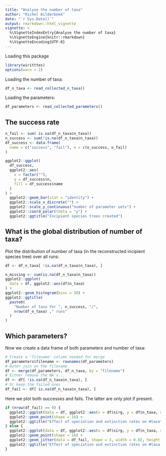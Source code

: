 ```yaml
---
title: "Analyse the number of taxa"
author: "Richel Bilderbeek"
date: "`r Sys.Date()`"
output: rmarkdown::html_vignette
vignette: >
  %\VignetteIndexEntry{Analyse the number of taxa}
  %\VignetteEngine{knitr::rmarkdown}
  %\VignetteEncoding{UTF-8}
---
```


Loading this package

```r
library(wiritttes)
options(warn = 2)
```


Loading the number of taxa:

```r
df_n_taxa <- read_collected_n_taxa()
```

Loading the parameters:

```r
df_parameters <- read_collected_parameters()
```


## The success rate

```r
n_fail <- sum( is.na(df_n_taxa$n_taxa))
n_success <- sum(!is.na(df_n_taxa$n_taxa))
df_success <- data.frame(
  name = c("success", "fail"), n = c(n_success, n_fail)
)

ggplot2::ggplot(
  df_success, 
  ggplot2::aes(
    x = factor(""), 
    y = df_success$n, 
    fill = df_success$name
  )
) + 
  ggplot2::geom_bar(stat = "identity") + 
  ggplot2::scale_x_discrete("") +
  ggplot2::scale_y_continuous("number of parameter sets") +
  ggplot2::coord_polar(theta = "y") + 
  ggplot2::ggtitle("Incipient species trees created")
```

## What is the global distribution of number of taxa?

Plot the distribution of number of taxa (in the reconstructed incipient species tree) over all runs:

```r
df <- df_n_taxa[ !is.na(df_n_taxa$n_taxa), ]

n_missing <- sum(is.na(df_n_taxa$n_taxa))
ggplot2::ggplot(
  data = df, ggplot2::aes(df$n_taxa)
) + 
ggplot2::geom_histogram(bins = 30) + 
ggplot2::ggtitle(
  paste0(
    "Number of taxa for ", n_success, "/",
    nrow(df_n_taxa) ," runs"
  )
)
```


## Which parameters?

Now we create a data frame of both parameters and number of
taxa:

```r
# Create a 'filename' column needed for merge
df_parameters$filename <- rownames(df_parameters) 
# Outer join on the filename
df <- merge(df_parameters, df_n_taxa, by = "filename")
# Either remove the NA's...
df <- df[ !is.na(df_n_taxa$n_taxa), ]
# Or keep the failed ones
df_fail <- df[ is.na(df_n_taxa$n_taxa), ]
```

Here we plot both successes and fails. The latter are only plot if present.

```r
if (nrow(df_fail) == 0) {
  ggplot2::ggplot(data = df, ggplot2::aes(x = df$sirg, y = df$n_taxa, color = as.factor(df$erg))) + 
  ggplot2::geom_point(shape = 16) +
  ggplot2::ggtitle("Effect of speciation and extinction rates on #taxa") 
} else {
  ggplot2::ggplot(data = df, ggplot2::aes(x = df$sirg, y = df$n_taxa, color = as.factor(df$erg))) + 
  ggplot2::geom_point(shape = 16) +
  ggplot2::geom_jitter(data = df_fail, shape = 3, width = 0.02, height = 0.02, ggplot2::aes(x = df_fail$sirg, y = 0,   color = as.factor(df_fail$erg))) + 
  ggplot2::ggtitle("Effect of speciation and extinction rates on #taxa (crosses denote NA)") 
}
```
